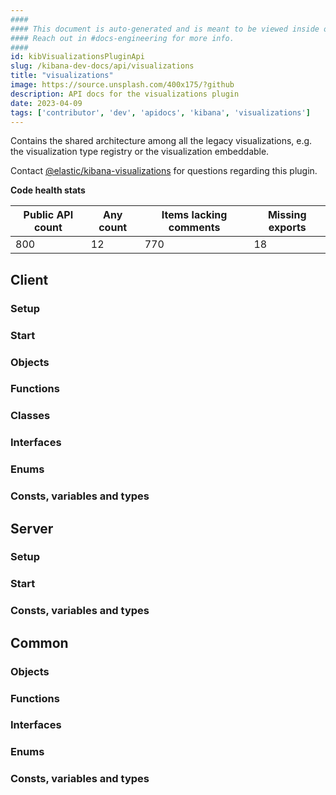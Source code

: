 ```yaml
---
####
#### This document is auto-generated and is meant to be viewed inside our experimental, new docs system.
#### Reach out in #docs-engineering for more info.
####
id: kibVisualizationsPluginApi
slug: /kibana-dev-docs/api/visualizations
title: "visualizations"
image: https://source.unsplash.com/400x175/?github
description: API docs for the visualizations plugin
date: 2023-04-09
tags: ['contributor', 'dev', 'apidocs', 'kibana', 'visualizations']
---
```


Contains the shared architecture among all the legacy visualizations, e.g. the visualization type registry or the visualization embeddable.

Contact [@elastic/kibana-visualizations](https://github.com/orgs/elastic/teams/kibana-visualizations) for questions regarding this plugin.

**Code health stats**

| Public API count  | Any count | Items lacking comments | Missing exports |
|-------------------|-----------|------------------------|-----------------|
| 800 | 12 | 770 | 18 |

## Client

### Setup
<DocDefinitionList data={[visualizationsObj.client.setup]}/>

### Start
<DocDefinitionList data={[visualizationsObj.client.start]}/>

### Objects
<DocDefinitionList data={visualizationsObj.client.objects}/>

### Functions
<DocDefinitionList data={visualizationsObj.client.functions}/>

### Classes
<DocDefinitionList data={visualizationsObj.client.classes}/>

### Interfaces
<DocDefinitionList data={visualizationsObj.client.interfaces}/>

### Enums
<DocDefinitionList data={visualizationsObj.client.enums}/>

### Consts, variables and types
<DocDefinitionList data={visualizationsObj.client.misc}/>

## Server

### Setup
<DocDefinitionList data={[visualizationsObj.server.setup]}/>

### Start
<DocDefinitionList data={[visualizationsObj.server.start]}/>

### Consts, variables and types
<DocDefinitionList data={visualizationsObj.server.misc}/>

## Common

### Objects
<DocDefinitionList data={visualizationsObj.common.objects}/>

### Functions
<DocDefinitionList data={visualizationsObj.common.functions}/>

### Interfaces
<DocDefinitionList data={visualizationsObj.common.interfaces}/>

### Enums
<DocDefinitionList data={visualizationsObj.common.enums}/>

### Consts, variables and types
<DocDefinitionList data={visualizationsObj.common.misc}/>

